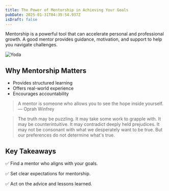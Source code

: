 ```yaml
---
title: The Power of Mentorship in Achieving Your Goals
pubDate: 2025-01-31T04:35:54.937Z
isDraft: false
---
```


Mentorship is a powerful tool that can accelerate personal and professional growth. A good mentor provides guidance, motivation, and support to help you navigate challenges.

![Yoda](/images/photo-1582592910328-6ed84d453cbe.jpeg "Yoda lorem ipsum dolor sit amet, consectetur adipiscing elit, sed do eiusmod tempor incididunt ut labore et dolore magna aliqua. ")

## Why Mentorship Matters

- Provides structured learning
- Offers real-world experience
- Encourages accountability

> A mentor is someone who allows you to see the hope inside yourself. — Oprah Winfrey

<Blockquote author="Carl Sagan" source="Wonder and Skepticism">
	The truth may be puzzling. It may take some work to grapple with. It may be
	counterintuitive. It may contradict deeply held prejudices. It may not be
	consonant with what we desperately want to be true. But our preferences do not
	determine what's true.
</Blockquote>

## Key Takeaways

✅ Find a mentor who aligns with your goals.

✅ Set clear expectations for mentorship.

✅ Act on the advice and lessons learned.
